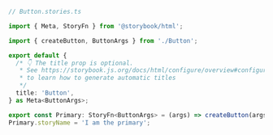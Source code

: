 ```ts
// Button.stories.ts

import { Meta, StoryFn } from '@storybook/html';

import { createButton, ButtonArgs } from './Button';

export default {
  /* 👇 The title prop is optional.
   * See https://storybook.js.org/docs/html/configure/overview#configure-story-loading
   * to learn how to generate automatic titles
   */
  title: 'Button',
} as Meta<ButtonArgs>;

export const Primary: StoryFn<ButtonArgs> = (args) => createButton(args);
Primary.storyName = 'I am the primary';
```
